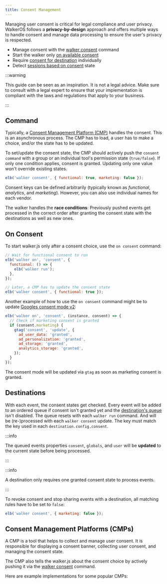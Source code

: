 ```yaml
---
title: Consent Management
---
```


Managing user consent is critical for legal compliance and user privacy.
WalkerOS follows a **privacy-by-design** approach and offers multiple ways to
handle consent and manage data processing to ensure the user's privacy is
respected.

- Manage consent with the [walker consent](#command) command
- Start the walker only [on available consent](#on-consent)
- Require [consent for destination](#destinations) individually
- Detect [sessions based on consent](/docs/utils/session#consent) state

:::warning

This guide can be seen as an inspiration. It is not a legal advice. Make sure to
consult with a legal expert to ensure that your implementation is compliant with
the laws and regulations that apply to your business.

:::

## Command

Typically, a
[Consent Management Platform (CMP)](#consent-management-platforms-cmps) handles
the consent. This is an asynchronous process. The CMP has to load, a user has to
make a choice, and/or the state has to be updated.

To set/update the consent state, the CMP should actively push the
`consent command` with a group or an individual tool's permission state
(`true/false`). If only one condition applies, consent is granted. Updating only
one value won't override existing states.

```js
elb('walker consent', { functional: true, marketing: false });
```

Consent keys can be defined arbitrarily (typically known as _functional_,
_analytics_, and _marketing_). However, you can also use individual names for
each vendor.

The walker handles the **race conditions**: Previously pushed events get
processed in the correct order after granting the consent state with the
destinations as well as new ones.

## On Consent

To start walker.js only after a consent choice, use the `on consent` command:

```js
// Wait for functional consent to run
elb('walker on', 'consent', {
  functional: () => {
    elb('walker run');
  },
});

// Later, a CMP has to update the consent state
elb('walker consent', { functional: true });
```

Another example of how to use the `on consent` command might be to update
[Googles consent mode v2](https://developers.google.com/tag-platform/security/guides/consent?consentmode=basic):

```js
elb('walker on', 'consent', (instance, consent) => {
  // Check if marketing consent is granted
  if (consent.marketing) {
    gtag('consent', 'update', {
      ad_user_data: 'granted',
      ad_personalization: 'granted',
      ad_storage: 'granted',
      analytics_storage: 'granted',
    });
  }
});
```

The consent mode will be updated via `gtag` as soon as marketing consent is
granted.

## Destinations

With each event, the consent states get checked. Every event will be added to an
ordered queue if consent isn't granted yet and the
[destination's queue](/docs/destinations/#configuration) isn't disabled. The
queue resets with each `walker run` command. And will be (re-)processed with
each `walker consent` update. The key must match the key used in each
`destination.config.consent`.

:::info

The queued events properties `consent`, `globals`, and `user` will be
**updated** to the current state before being processed.

:::

:::info

A destination only requires one granted consent state to process events.

:::

To revoke consent and stop sharing events with a destination, all matching rules
have to be set to `false`:

```js
elb('walker consent', { marketing: false });
```

## Consent Management Platforms (CMPs)

A CMP is a tool that helps to collect and manage user consent. It is responsible
for displaying a consent banner, collecting user consent, and managing the
consent state.

The CMP also tells the walker.js about the consent choice by actively pushing it
via the [walker consent](#command) command.

Here are example implementations for some popular CMPs:


<DocCardList />
